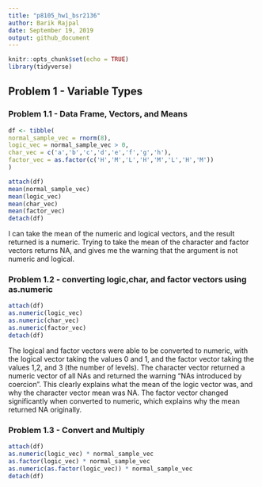 ```yaml
---
title: "p8105_hw1_bsr2136"
author: Barik Rajpal
date: September 19, 2019
output: github_document
---
```


```r
knitr::opts_chunk$set(echo = TRUE)
library(tidyverse)
```

## Problem 1 - Variable Types
### Problem 1.1 - Data Frame, Vectors, and Means

```r

df <- tibble(
normal_sample_vec = rnorm(8),
logic_vec = normal_sample_vec > 0,
char_vec = c('a','b','c','d','e','f','g','h'),
factor_vec = as.factor(c('H','M','L','H','M','L','H','M'))
)

attach(df)
mean(normal_sample_vec)
mean(logic_vec)
mean(char_vec)
mean(factor_vec)
detach(df)

```

I can take the mean of the numeric and logical vectors, and the result returned is a numeric. Trying to take the mean of the character and factor vectors returns NA, and gives me the warning that the argument is not numeric and logical.

### Problem 1.2 - converting logic,char, and factor vectors using as.numeric

```r
attach(df)
as.numeric(logic_vec)
as.numeric(char_vec)
as.numeric(factor_vec)
detach(df)
```

The logical and factor vectors were able to be converted to numeric, with the logical vector taking the values 0 and 1, and the factor vector taking the values 1,2, and 3 (the number of levels). The character vector returned a numeric vector of all NAs and returned the warning "NAs introduced by coercion". This clearly explains what the mean of the logic vector was, and why the character vector mean was NA. The factor vector changed significantly when converted to numeric, which explains why the mean returned NA originally.

### Problem 1.3 - Convert and Multiply

```r
attach(df)
as.numeric(logic_vec) * normal_sample_vec
as.factor(logic_vec) * normal_sample_vec
as.numeric(as.factor(logic_vec)) * normal_sample_vec
detach(df)
```


